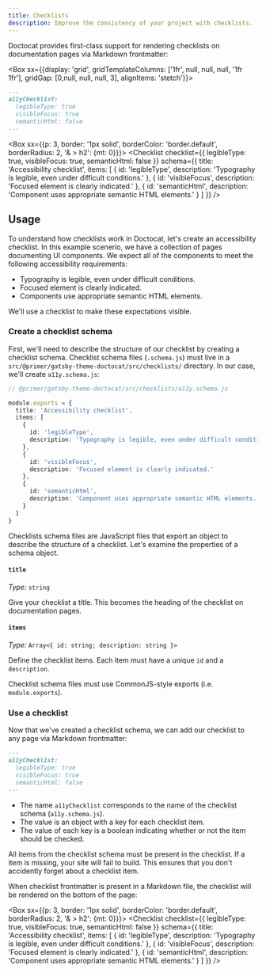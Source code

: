 ```yaml
---
title: Checklists
description: Improve the consistency of your project with checklists.
---
```



Doctocat provides first-class support for rendering checklists on documentation pages via Markdown frontmatter:

<Box sx={{display: 'grid', gridTemplateColumns: ['1fr', null, null, null, '1fr 1fr'], gridGap: [0,null, null, null, 3], alignItems: 'stetch'}}>

```md
---
a11yChecklist:
  legibleType: true
  visibleFocus: true
  semanticHtml: false
---
```

<Box sx={{p: 3, border: '1px solid', borderColor: 'border.default', borderRadius: 2, '& > h2': {mt: 0}}}>
  <Checklist
    checklist={{
      legibleType: true, 
      visibleFocus: true,
      semanticHtml: false 
    }}
    schema={{
      title: 'Accessibility checklist',
      items: [
        {
          id: 'legibleType',
          description: 'Typography is legible, even under difficult conditions.'
        },
        {
          id: 'visibleFocus',
          description: 'Focused element is clearly indicated.'
        },
        {
          id: 'semanticHtml',
          description: 'Component uses appropriate semantic HTML elements.'
        }
      ]
    }}
  />
</Box>

</Box>

## Usage

To understand how checklists work in Doctocat, let's create an accessibility checklist. In this example scenerio, we have a collection of pages documenting UI components. We expect all of the components to meet the following accessibility requirements:

- Typography is legible, even under difficult conditions.
- Focused element is clearly indicated.
- Components use appropriate semantic HTML elements.

We'll use a checklist to make these expectations visible.

### Create a checklist schema

First, we'll need to describe the structure of our checklist by creating a checklist schema. Checklist schema files (`.schema.js`) must live in a `src/@primer/gatsby-theme-doctocat/src/checklists/` directory. In our case, we'll create `a11y.schema.js`:

```ts
// @primer/gatsby-theme-doctocat/src/checklists/a11y.schema.js

module.exports = {
  title: 'Accessibility checklist',
  items: [
    {
      id: 'legibleType',
      description: 'Typography is legible, even under difficult conditions.'
    },
    {
      id: 'visibleFocus',
      description: 'Focused element is clearly indicated.'
    },
    {
      id: 'semanticHtml',
      description: 'Component uses appropriate semantic HTML elements.'
    }
  ]
}
````

Checklists schema files are JavaScript files that export an object to describe the structure of a checklist. Let's examine the properties of a schema object.

#### `title`

_Type:_ `string`

Give your checklist a title. This becomes the heading of the checklist on documentation pages.

#### `items`

_Type:_ `Array<{ id: string; description: string }>` 

Define the checklist items. Each item must have a unique `id` and a `description`.

<Note variant="warning">

Checklist schema files must use CommonJS-style exports (i.e. `module.exports`).

</Note>

### Use a checklist

Now that we've created a checklist schema, we can add our checklist to any page via Markdown frontmatter:



```md
---
a11yChecklist:
  legibleType: true
  visibleFocus: true
  semanticHtml: false
---
```




* The name `a11yChecklist` corresponds to the name of the checklist schema (`a11y.schema.js`).
* The value is an object with a key for each checklist item.
* The value of each key is a boolean indicating whether or not the item should be checked.

<Note variant="warning">
  All items from the checklist schema must be present in the checklist. If a item
  is missing, your site will fail to build. This ensures that you don't
  accidently forget about a checklist item.
</Note>

When checklist frontmatter is present in a Markdown file, the checklist will be rendered on the bottom of the page:

<Box sx={{p: 3, border: '1px solid', borderColor: 'border.default', borderRadius: 2, '& > h2': {mt: 0}}}>
  <Checklist
    checklist={{
      legibleType: true, 
      visibleFocus: true,
      semanticHtml: false 
    }}
    schema={{
      title: 'Accessibility checklist',
      items: [
        {
          id: 'legibleType',
          description: 'Typography is legible, even under difficult conditions.'
        },
        {
          id: 'visibleFocus',
          description: 'Focused element is clearly indicated.'
        },
        {
          id: 'semanticHtml',
          description: 'Component uses appropriate semantic HTML elements.'
        }
      ]
    }}
  />
</Box>




<!-- TODO: implement grouping functionality

 ### Group checklist items

In our example scenerio, we may want to group checklist items by component status. Specifically, we want to make it clear that title and description are required for all components with `Alpha` status. Examples and API reference documentation are required to move to `Beta` status.

[show example of grouped checklist]

To accomplish this we'll need to update our checklist schema:

```diff
// @primer/gatsby-theme-doctocat/src/checklists/accessibility.schema.js

module.exports = {
  title: 'Accessibility checklist',
+ groupBy: 'componentStatus',
  items: {
    legibleType: {
      description: 'Typography is legible, even under difficult conditions.'
+     componentStatus: 'Alpha'
    },
    visibleFocus: {
      description: 'Focused element is clearly indicated.',
+     componentStatus: 'Beta'
    },
    semanticHtml: {
      description: 'Component uses appropriate semantic HTML elements.',
+     componentStatus: 'Stable'
    }
  },
}
```


- `groupBy` (`string | undefined`): Define a  property that will be used to group checklist items. -->



<!-- TODO: implement built-in checklists

## Built-in checklists

Doctocat includes the following checklist schemas by default.

### `component` checklist

A collection of maturity criteria for Primer components.

```
---
componentChecklist:
  dependenciesReviewed: false
---
```

### Extend built-in checklists

Use Gatsby [file shadowing](https://www.gatsbyjs.com/docs/how-to/plugins-and-themes/shadowing/#any-source-file-is-shadowable) and [deepmerge](#) to extend any built-in checklist schemas:

```js
// src/@primer/gatsby-theme-doctocat/src/checklists/component.schema.js

const merge = require('deepmerge')
const componentChecklistSchema = require('@primer/gatsby-theme-doctocat/src/checklists/component.schema')

module.exports = merge(componentChecklistSchema, {
  items: {
    treeshakable: {
      description: 'Component is tree-shakable.',
      componentStatus: 'alpha',
    },
  },
})
``` -->


